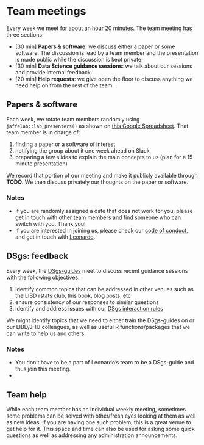 # Team meetings

Every week we meet for about an hour 20 minutes. The team meeting has three sections:

* [30 min] **Papers & software**: we discuss either a paper or some software. The discussion is lead by a team member and the presentation is made public while the discussion is kept private.
* [30 min] **Data Science guidance sessions**: we talk about our sessions and provide internal feedback.
* [20 min] **Help requests**: we give open the floor to discuss anything we need help on from the rest of the team.

## Papers & software

Each week, we rotate team members randomly using `jaffelab::lab_presenters()` as shown on [this Google Spreadsheet](https://docs.google.com/spreadsheets/d/1r6552ySisg7_KpmJmChOvLHVWdMmss3bncEf2jqIM9k/edit?usp=sharing). That team member is in charge of:

1. finding a paper or a software of interest
2. notifying the group about it one week ahead on Slack
3. preparing a few slides to explain the main concepts to us (plan for a 15 minute presentation)

We record that portion of our meeting and make it publicly available through **TODO**. We then discuss privately our thoughts on the paper or software. 

### Notes

* If you are randomly assigned a date that does not work for you, please get in touch with other team members and find someone who can switch with you. Thank you!
* If you are interested in joining us, please check our [code of conduct](TODO), and get in touch with [Leonardo](..).

## DSgs: feedback

Every week, the [DSgs-guides](#dsgs-guide-team-members) meet to discuss recent guidance sessions with the following objectives:

1. identify common topics that can be addressed in other venues such as the LIBD rstats club, this book, blog posts, etc
2. ensure consistency of our responses to similar questions
3. identify and address issues with our [DSgs interaction rules](#interaction-rules)

We might identify topics that we need to either train the DSgs-guides on or our LIBD/JHU colleagues, as well as useful R functions/packages that we can write to help us and others.

### Notes

* You don't have to be a part of Leonardo's team to be a DSgs-guide and thus join this meeting.
* 

## Team help

While each team member has an individual weekly meeting, sometimes some problems can be solved with other/fresh eyes looking at them as well as new ideas. If you are having one such problem, this is a great venue to get help for it. This space and time can also be used for asking some quick questions as well as addressing any administration announcements.

